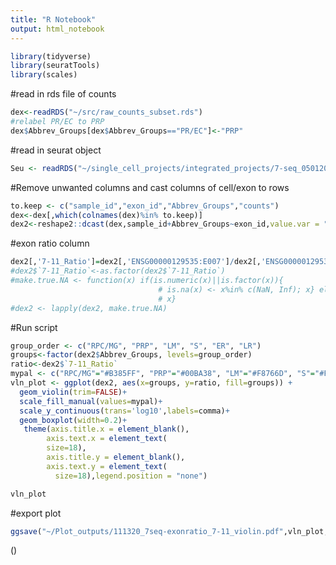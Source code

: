```yaml
---
title: "R Notebook"
output: html_notebook
---
```

```r
library(tidyverse)
library(seuratTools)
library(scales)
```

#read in rds file of counts
```r
dex<-readRDS("~/src/raw_counts_subset.rds")
#relabel PR/EC to PRP
dex$Abbrev_Groups[dex$Abbrev_Groups=="PR/EC"]<-"PRP"
```

#read in seurat object 
```r
Seu <- readRDS("~/single_cell_projects/integrated_projects/7-seq_050120/output/seurat/Final_dataset_duplicate_070320.rds")
```

#Remove unwanted columns and cast columns of cell/exon to rows
```r
to.keep <- c("sample_id","exon_id","Abbrev_Groups","counts")
dex<-dex[,which(colnames(dex)%in% to.keep)]
dex2<-reshape2::dcast(dex,sample_id+Abbrev_Groups~exon_id,value.var = "counts")

```
#exon ratio column
```r
dex2[,'7-11_Ratio']=dex2[,'ENSG00000129535:E007']/dex2[,'ENSG00000129535:E011']
#dex2$`7-11_Ratio`<-as.factor(dex2$`7-11_Ratio`)
#make.true.NA <- function(x) if(is.numeric(x)||is.factor(x)){
                                 # is.na(x) <- x%in% c(NaN, Inf); x} else {
                                 # x}
#dex2 <- lapply(dex2, make.true.NA)

```

#Run script
```r
group_order <- c("RPC/MG", "PRP", "LM", "S", "ER", "LR")
groups<-factor(dex2$Abbrev_Groups, levels=group_order)
ratio<-dex2$`7-11_Ratio`
mypal <- c("RPC/MG"="#B385FF", "PRP"="#00BA38", "LM"="#F8766D", "S"="#F564E3","ER"="#B79F00", "LR"="#619CFF")
vln_plot <- ggplot(dex2, aes(x=groups, y=ratio, fill=groups)) +
  geom_violin(trim=FALSE)+
  scale_fill_manual(values=mypal)+
  scale_y_continuous(trans='log10',labels=comma)+
  geom_boxplot(width=0.2)+
   theme(axis.title.x = element_blank(),
        axis.text.x = element_text(
        size=18),
        axis.title.y = element_blank(),
        axis.text.y = element_text(
          size=18),legend.position = "none")

vln_plot
```
#export plot
```r
ggsave("~/Plot_outputs/111320_7seq-exonratio_7-11_violin.pdf",vln_plot,width=10, height=7, units = "in" )
```

()
